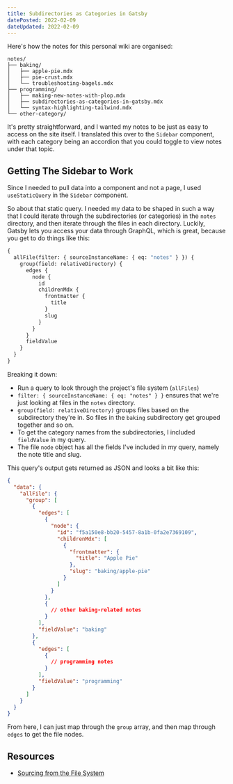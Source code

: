 ```yaml
---
title: Subdirectories as Categories in Gatsby
datePosted: 2022-02-09
dateUpdated: 2022-02-09
---
```


Here's how the notes for this personal wiki are organised:

```text
notes/
├── baking/
│   ├── apple-pie.mdx
│   ├── pie-crust.mdx
│   └── troubleshooting-bagels.mdx
├── programming/
│   ├── making-new-notes-with-plop.mdx
│   ├── subdirectories-as-categories-in-gatsby.mdx
│   └── syntax-highlighting-tailwind.mdx
└── other-category/
```

It's pretty straightforward, and I wanted my notes to be just as easy to access on the site itself. I translated this over to the `Sidebar` component, with each category being an accordion that you could toggle to view notes under that topic.

## Getting The Sidebar to Work

Since I needed to pull data into a component and not a page, I used `useStaticQuery` in the `Sidebar` component.

So about that static query. I needed my data to be shaped in such a way that I could iterate through the subdirectories (or categories) in the `notes` directory, and then iterate through the files in each directory. Luckily, Gatsby lets you access your data through GraphQL, which is great, because you get to do things like this:

```graphql
{
  allFile(filter: { sourceInstanceName: { eq: "notes" } }) {
    group(field: relativeDirectory) {
      edges {
        node {
          id
          childrenMdx {
            frontmatter {
              title
            }
            slug
          }
        }
      }
      fieldValue
    }
  }
}
```

Breaking it down:

- Run a query to look through the project's file system (`allFiles`)
- `filter: { sourceInstanceName: { eq: "notes" } }` ensures that we're just looking at files in the `notes` directory.
- `group(field: relativeDirectory)` groups files based on the subdirectory they're in. So files in the `baking` subdirectory get grouped together and so on.
- To get the category names from the subdirectories, I included `fieldValue` in my query.
- The file `node` object has all the fields I've included in my query, namely the note title and slug.

This query's output gets returned as JSON and looks a bit like this:

```json
{
  "data": {
    "allFile": {
      "group": [
        {
          "edges": [
            {
              "node": {
                "id": "f5a150e8-bb20-5457-8a1b-0fa2e7369109",
                "childrenMdx": [
                  {
                    "frontmatter": {
                      "title": "Apple Pie"
                    },
                    "slug": "baking/apple-pie"
                  }
                ]
              }
            },
            {
              // other baking-related notes
            }
          ],
          "fieldValue": "baking"
        },
        {
          "edges": [
            {
              // programming notes
            }
          ],
          "fieldValue": "programming"
        }
      ]
    }
  }
}
```

From here, I can just map through the `group` array, and then map through `edges` to get the file nodes.

## Resources

- [Sourcing from the File System](https://www.gatsbyjs.com/docs/how-to/sourcing-data/sourcing-from-the-filesystem/)
